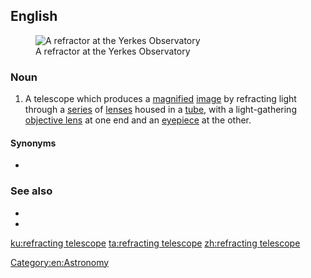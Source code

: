 ==English==
{{wikipedia}}
[[File:Yerkes Observatory Astro4p7.jpg|thumb|A refractor at the Yerkes Observatory]]

===Noun===
{{en-noun}}

# A telescope which produces a [[magnify|magnified]] [[image]] by refracting light through a [[series]] of [[lens]]es housed in a [[tube]], with a light-gathering [[objective lens]] at one end and an [[eyepiece]] at the other.

====Synonyms====
* {{l|en|refractor}}

===See also===
* {{l|en|reflecting telescope}}
* {{l|en|spyglass}}

[[Category:en:Astronomy]]

[[ku:refracting telescope]]
[[ta:refracting telescope]]
[[zh:refracting telescope]]